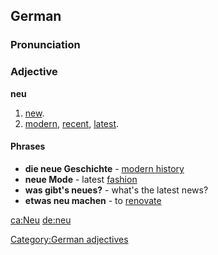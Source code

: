 ==German==
===Pronunciation===
{{IPA|[nɔy]}}
===Adjective===
'''neu'''
# [[new]].
# [[modern]], [[recent]], [[latest]].

====Phrases====
* '''die neue Geschichte''' - [[modern history]]
* '''neue Mode''' - latest [[fashion]]
* '''was gibt's neues?''' - what's the latest news?
* '''etwas neu machen''' - to [[renovate]]

[[Category:German adjectives]]

[[ca:Neu]]
[[de:neu]]